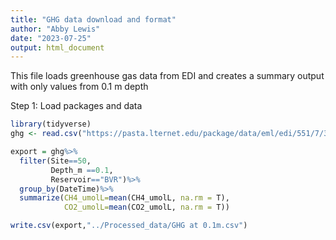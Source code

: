 ```yaml
---
title: "GHG data download and format"
author: "Abby Lewis"
date: "2023-07-25"
output: html_document
---
```


This file loads greenhouse gas data from EDI and creates a summary output with only values from 0.1 m depth


Step 1: Load packages and data
```r
library(tidyverse)
ghg <- read.csv("https://pasta.lternet.edu/package/data/eml/edi/551/7/38d72673295864956cccd6bbba99a1a3")

export = ghg%>%
  filter(Site==50,
         Depth_m ==0.1,
         Reservoir=="BVR")%>%
  group_by(DateTime)%>%
  summarize(CH4_umolL=mean(CH4_umolL, na.rm = T),
            CO2_umolL=mean(CO2_umolL, na.rm = T))

write.csv(export,"../Processed_data/GHG at 0.1m.csv")
```

